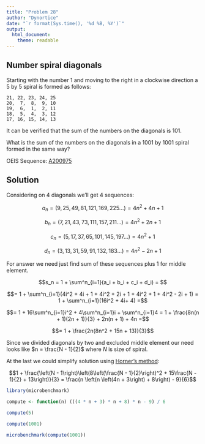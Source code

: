 ```yaml
---
title: "Problem 28"
author: "Dynortice"
date: "`r format(Sys.time(), '%d %B, %Y')`"
output:
  html_document:
    theme: readable
---
```

## Number spiral diagonals

Starting with the number $1$ and moving to the right in a clockwise direction a 5 by 5 spiral is formed as follows:

```
21, 22, 23, 24, 25
20,  7,  8,  9, 10
19,  6,  1,  2, 11
18,  5,  4,  3, 12
17, 16, 15, 14, 13
```
It can be verified that the sum of the numbers on the diagonals is $101$.

What is the sum of the numbers on the diagonals in a $1001$ by $1001$ spiral formed in the same way?

OEIS Sequence: [A200975](https://oeis.org/A200975)

## Solution

Considering on $4$ diagonals we'll get $4$ sequences:

$$a_n = (9, 25, 49, 81, 121, 169, 225...) = 4n^2 + 4n + 1$$

$$b_n = (7, 21, 43, 73, 111, 157, 211...) = 4n^2 + 2n + 1$$

$$c_n = (5, 17, 37, 65, 101, 145, 197...) = 4n^2 + 1$$

$$d_n = (3, 13, 31, 59, 91, 132, 183...) = 4n^2 - 2n + 1$$

For answer we need just find sum of these sequences plus $1$ for middle element.

$$s_n = 1 + \sum^n_{i=1}(a_i + b_i + c_i + d_i) = $$

$$= 1 + \sum^n_{i=1}(4i^2 + 4i + 1 + 4i^2 + 2i + 1 + 4i^2 + 1 + 4i^2 - 2i + 1) = 1 + \sum^n_{i=1}(16i^2 + 4i+ 4) =$$

$$= 1 + 16\sum^n_{i=1}i^2 + 4\sum^n_{i=1}i + \sum^n_{i=1}4 = 1 + \frac{8n(n + 1)(2n + 1)}{3} + 2n(n + 1) + 4n =$$

$$= 1 + \frac{2n(8n^2 + 15n + 13)}{3}$$

Since we divided diagonals by two and excluded middle element our need looks like $n = \frac{N - 1}{2}$ where $N$ is size of spiral.

At the last we could simplify solution using [Horner's method](https://en.wikipedia.org/wiki/Horner%27s_method):

$$1 + \frac{\left(N - 1\right)\left(8\left(\frac{N - 1}{2}\right)^2 + 15\frac{N - 1}{2} + 13\right)}{3} = \frac{n \left(n \left(4n + 3\right) + 8\right) - 9}{6}$$
```r
library(microbenchmark)
```
```r
compute <- function(n) (((4 * n + 3) * n + 8) * n - 9) / 6
```
```r
compute(5)
```
```r
compute(1001)
```
```r
microbenchmark(compute(1001))
```
